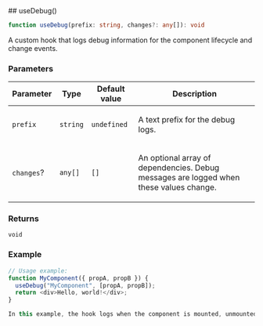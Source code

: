 
[//]: # (Do not edit directly)
[//]: # (Generated by the Cocokits TypeDoc custom theme on Sat Mar 22 2025)



<Meta title='Utils/Use Debug'/>
<MdxPage breadcrumb='Utils' title='Use Debug' tocItems={tocItems} hideThemeSwitcher={true}>
<div>
</div><div id="selection_usedebug">
## useDebug()

```ts
function useDebug(prefix: string, changes?: any[]): void
```

A custom hook that logs debug information for the component lifecycle and change events.

### Parameters

<table class="arg-type-table arg-type-table--full-width">
<thead>
<tr>
<th>Parameter</th>
<th>Type</th>
<th>Default value</th>
<th>Description</th>
</tr>
</thead>
<tbody>
<tr>
<td>

`prefix`

</td>
<td>

`string`

</td>
<td>

`undefined`

</td>
<td>

A text prefix for the debug logs.

</td>
</tr>
<tr>
<td>

`changes`?

</td>
<td>

`any[]`

</td>
<td>

`[]`

</td>
<td>

An optional array of dependencies. Debug messages are logged when these values change.

</td>
</tr>
</tbody>
</table>

### Returns

`void`

### Example

```ts
// Usage example:
function MyComponent({ propA, propB }) {
  useDebug("MyComponent", [propA, propB]);
  return <div>Hello, world!</div>;
}

In this example, the hook logs when the component is mounted, unmounted, and whenever the values in `changes` update.
```

</div>
</MdxPage>
